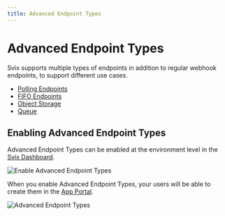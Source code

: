 ```yaml
---
title: Advanced Endpoint Types
---
```


# Advanced Endpoint Types

Svix supports multiple types of endpoints in addition to regular webhook endpoints, to support different use cases.

- [Polling Endpoints](/advanced-endpoints/polling-endpoints)
- [FIFO Endpoints](/advanced-endpoints/fifo-endpoints)
- [Object Storage](/advanced-endpoints/object-storage)
- [Queue](/advanced-endpoints/queue)

## Enabling Advanced Endpoint Types

Advanced Endpoint Types can be enabled at the environment level in the [Svix Dashboard](https://dashboard.svix.com/settings/organization/general-settings).

![Enable Advanced Endpoint Types](../img/advanced-endpoints/advanced-endpoints-setting.png)

When you enable Advanced Endpoint Types, your users will be able to create them in the [App Portal](/app-portal).

![Advanced Endpoint Types](../img/advanced-endpoints/advanced-endpoints.png)
